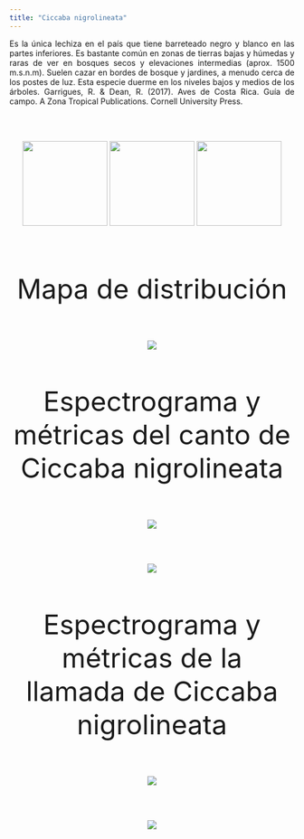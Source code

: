 ---
title: "Ciccaba nigrolineata"
---

<p align="justify">
Es la única lechiza en el país que tiene barreteado negro y blanco en las partes inferiores. 
Es bastante común en zonas de tierras bajas y húmedas y raras de ver en bosques secos y elevaciones intermedias (aprox. 1500 m.s.n.m).
Suelen cazar en bordes de bosque y jardines, a menudo cerca de los postes de luz.
Esta especie duerme en los niveles bajos y medios de los árboles. 
Garrigues, R. & Dean, R. (2017). Aves de Costa Rica. Guía de campo. A Zona Tropical Publications. Cornell University Press. 
</p>
\
\
<p align="center">
![](imagenes/c_nigro2.jpg){width=150px} ![](imagenes/c_nigro1.jpg){width=150px} ![](imagenes/c_nigro3.jpg){width=150px}
</p>
\
\
\
<p align="center">
<font size=30>
Mapa de distribución
</font>
</p>
\
\
<p align="center">
![](imagenes/map_c_n.jpg)
</p>
\
\
<p align="center">
<font size=20>
Espectrograma y métricas del canto de Ciccaba nigrolineata
</font>
</p>
\
\
<p align="center">
![](imagenes/espectogramacanto.jpg)
</p>
\
\
<p align="center">
![](imagenes/canto.jpg)
</p>
\
\
<p align="center">
<font size=20>
Espectrograma y métricas de la llamada de Ciccaba nigrolineata
</font>
</p>
\
\
<p align="center">
![](imagenes/llamadamet.jpg)
</p>
\
\
<p align="center">
![](imagenes/promllamada.jpg)
</p>
